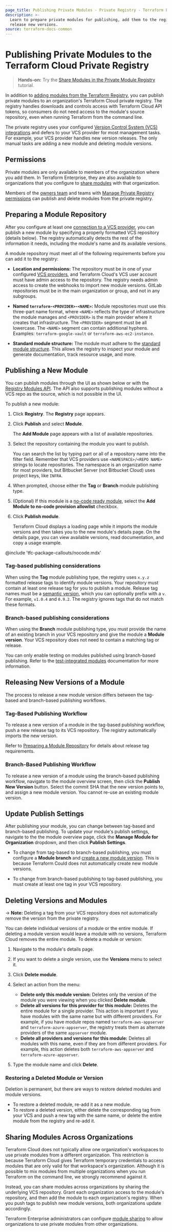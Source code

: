 ```yaml
---
page_title: Publishing Private Modules - Private Registry - Terraform Enterprise
description: >-
  Learn to prepare private modules for publishing, add them to the registry, and
  release new versions.
source: terraform-docs-common
---
```


[vcs]: /terraform/enterprise/vcs

# Publishing Private Modules to the Terraform Cloud Private Registry

> **Hands-on:** Try the [Share Modules in the Private Module Registry](/terraform/tutorials/modules/module-private-registry-share) tutorial.

In addition to [adding modules from the Terraform Registry](/terraform/enterprise/registry/add), you can publish private modules to an organization's Terraform Cloud private registry. The registry handles downloads and controls access with Terraform Cloud API tokens, so consumers do not need access to the module's source repository, even when running Terraform from the command line.

The private registry uses your configured [Version Control System (VCS) integrations][vcs] and defers to your VCS provider for most management tasks. For example, your VCS provider handles new version releases. The only manual tasks are adding a new module and deleting module versions.

[permissions-citation]: #intentionally-unused---keep-for-maintainers

## Permissions

Private modules are only available to members of the organization where you add them. In Terraform Enterprise, they are also available to organizations that you configure to [share modules](/terraform/enterprise/admin/application/registry-sharing) with that organization.

Members of the [owners team](/terraform/enterprise/users-teams-organizations/permissions#organization-owners) and teams with [Manage Private Registry permissions](/terraform/enterprise/users-teams-organizations/permissions#manage-private-registry) can publish and delete modules from the private registry.

## Preparing a Module Repository

After you configure at least one [connection to a VCS provider][vcs], you can publish a new module by specifying a properly formatted VCS repository (details below). The registry automatically detects the rest of the information it needs, including the module's name and its available versions.

A module repository must meet all of the following requirements before you can add it to the registry:

-   **Location and permissions:** The repository must be in one of
    your configured [VCS providers][vcs], and Terraform Cloud's VCS user account must have admin access to the repository. The registry needs admin access to create the webhooks to import new module versions. GitLab repositories must be in the main organization or group, and not in any subgroups.

-   **Named `terraform-<PROVIDER>-<NAME>`:** Module repositories must use this
    three-part name format, where `<NAME>` reflects the type of infrastructure
    the module manages and `<PROVIDER>` is the main provider where it creates that
    infrastructure. The `<PROVIDER>` segment must be all lowercase. The `<NAME>`
    segment can contain additional hyphens. Examples: `terraform-google-vault` or
    `terraform-aws-ec2-instance`.

-   **Standard module structure:** The module must adhere to the
    [standard module structure](/terraform/language/modules/develop/structure).
    This allows the registry to inspect your module and generate documentation,
    track resource usage, and more.

## Publishing a New Module

You can publish modules through the UI as shown below or with the [Registry Modules API](/terraform/enterprise/api-docs/private-registry/modules). The API also supports publishing modules without a VCS repo as the source, which is not possible in the UI.

To publish a new module:

1.  Click **Registry**. The **Registry** page appears.

2.  Click **Publish** and select **Module**.

    The **Add Module** page appears with a list of available repositories.

3.  Select the repository containing the module you want to publish.

    You can search the list by typing part or all of a repository name into the filter field. Remember that VCS providers use `<NAMESPACE>/<REPO NAME>` strings to locate repositories. The namespace is an organization name for most providers, but Bitbucket Server (not Bitbucket Cloud) uses project keys, like `INFRA`.

4.  When prompted, choose either the **Tag** or **Branch** module publishing type.

5.  (Optional) If this module is a [no-code ready module](/terraform/enterprise/no-code-provisioning/module-design), select the **Add Module to no-code provision allowlist** checkbox.

6.  Click **Publish module**.

    Terraform Cloud displays a loading page while it imports the module versions and then takes you to the new module's details page. On the details page, you can view available versions, read documentation, and copy a usage example.

<!-- BEGIN: TFC:only name:pnp-callout -->

@include 'tfc-package-callouts/nocode.mdx'

<!-- END: TFC:only name:pnp-callout -->

### Tag-based publishing considerations

When using the **Tag** module publishing type, the registry uses `x.y.z` formatted release tags to identify module versions. Your repository must contain at least one release tag for you to publish a module. Release tag names must be a [semantic version](http://semver.org), which you can optionally prefix with a `v`. For example, `v1.0.4` and `0.9.2`. The registry ignores tags that do not match these formats.

<!-- BEGIN: TFC:only name:branch-based-publishing -->

### Branch-based publishing considerations

When using the **Branch** module publishing type, you must provide the name of an existing branch in your VCS repository and give the module a **Module version**. Your VCS repository does not need to contain a matching tag or release.

You can only enable testing on modules published using branch-based publishing. Refer to the [test-integrated modules](/terraform/enterprise/registry/test) documentation for more information.

<!-- END: TFC:only name:branch-based-publishing -->

## Releasing New Versions of a Module

<!-- BEGIN: TFC:only name:branch-based-publishing -->

The process to release a new module version differs between the tag-based and branch-based publishing workflows.

### Tag-Based Publishing Workflow

<!-- END: TFC:only name:branch-based-publishing -->

To release a new version of a module in the tag-based publishing workflow, push a new release tag to its VCS repository. The registry automatically imports the new version. 

Refer to [Preparing a Module Repository](#preparing-a-module-repository) for details about release tag requirements.

<!-- BEGIN: TFC:only name:branch-based-publishing -->

### Branch-Based Publishing Workflow

To release a new version of a module using the branch-based publishing workflow, navigate to the module overview screen, then click the **Publish New Version** button. Select the commit SHA that the new version points to, and assign a new module version. You cannot re-use an existing module version.

## Update Publish Settings

After publishing your module, you can change between tag-based and branch-based publishing. To update your module's publish settings, navigate to the the module overview page, click the **Manage Module for Organization** dropdown, and then click **Publish Settings**.

-   To change from tag-based to branch-based publishing, you must configure a **Module branch** and [create a new module version](#branch-based-publishing-workflow). This is because Terraform Could does not automatically create new module versions.

-   To change from branch-based publishing to tag-based publishing, you must create at least one tag in your VCS repository.

<!-- END: TFC:only name:branch-based-publishing -->

## Deleting Versions and Modules

-> **Note:** Deleting a tag from your VCS repository does not automatically remove the version from the private registry.

You can delete individual versions of a module or the entire module. If deleting a module version would leave a module with no versions, Terraform Cloud removes the entire module. To delete a module or version:

1.  Navigate to the module's details page.

2.  If you want to delete a single version, use the **Versions** menu to select it.

3.  Click **Delete module**.

4.  Select an action from the menu:

    -   **Delete only this module version:** Deletes only the version of the module you were viewing when you clicked **Delete module**.
    -   **Delete all versions for this provider for this module:** Deletes the entire module for a single provider. This action is important if you have modules with the same name but with different providers. For example, if you have module repos named `terraform-aws-appserver` and `terraform-azure-appserver`, the registry treats them as alternate providers of the same `appserver` module.
    -   **Delete all providers and versions for this module:** Deletes all modules with this name, even if they are from different providers. For example, this action deletes both `terraform-aws-appserver` and `terraform-azure-appserver`.

5.  Type the module name and click **Delete**.

### Restoring a Deleted Module or Version

Deletion is permanent, but there are ways to restore deleted modules and module versions.

-   To restore a deleted module, re-add it as a new module.
-   To restore a deleted version, either delete the corresponding tag from your VCS and push a new tag with the same name, or delete the entire module from the registry and re-add it.

## Sharing Modules Across Organizations

Terraform Cloud does not typically allow one organization's workspaces to use private modules from a different organization. This restriction is because Terraform Cloud gives Terraform temporary credentials to access modules that are only valid for that workspace's organization. Although it is possible to mix modules from multiple organizations when you run Terraform on the command line, we strongly recommend against it.

Instead, you can share modules across organizations by sharing the underlying VCS repository. Grant each organization access to the module's repository, and then add the module to each organization's registry. When you push tags to publish new module versions, both organizations update accordingly.

Terraform Enterprise administrators can configure [module sharing](/terraform/enterprise/admin/application/registry-sharing) to allow organizations to use private modules from other organizations.
